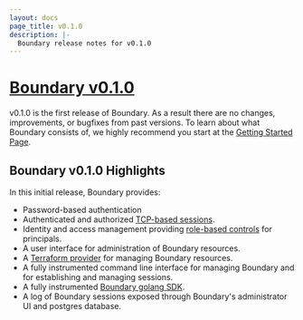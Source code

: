 ```yaml
---
layout: docs
page_title: v0.1.0
description: |-
  Boundary release notes for v0.1.0
---
```


# [Boundary v0.1.0](https://www.boundaryproject.io/downloads)

v0.1.0 is the first release of Boundary. As a result there are no changes, improvements, or bugfixes from past versions. To learn about what Boundary consists of, we highly recommend you start at the [Getting Started Page](/docs/getting-started).

## Boundary v0.1.0 Highlights

In this initial release, Boundary provides:

- Password-based authentication
- Authenticated and authorized [TCP-based sessions](/docs/common-workflows/manage-sessions).
- Identity and access management providing [role-based controls](/docs/common-workflows/manage-roles) for principals.
- A user interface for administration of Boundary resources.
- A [Terraform provider](https://github.com/hashicorp/terraform-provider-boundary) for managing Boundary resources.
- A fully instrumented command line interface for managing Boundary and for establishing and managing sessions.
- A fully instrumented [Boundary golang SDK](/docs/api-clients/go-sdk).
- A log of Boundary sessions exposed through Boundary's administrator UI and postgres database.
